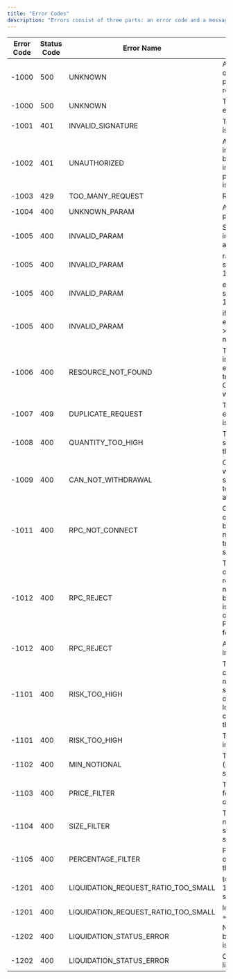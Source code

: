 ```yaml
---
title: "Error Codes"
description: "Errors consist of three parts: an error code and a message. Codes are universal, but messages can vary. Here is the error JSON payload:"
---
```


| Error Code | Status Code | Error Name                          | Description                                                                                                                                                              |
|------------|-------------|-------------------------------------|--------------------------------------------------------------------------------------------------------------------------------------------------------------------------|
| -1000      | 500         | UNKNOWN                             | An unknown error occurred while processing the request.                                                                                                                  |
| -1000      | 500         | UNKNOWN                             | The data does not exist                                                                                                                                                  |
| -1001      | 401         | INVALID_SIGNATURE                   | The api key or secret is in wrong format.                                                                                                                                |
| -1002      | 401         | UNAUTHORIZED                        | API key or secret is invalid, it may be because key have insufficient permission or the key is expired/revoked.                                                          |
| -1003      | 429         | TOO_MANY_REQUEST                    | Rate limit exceed.                                                                                                                                                       |
| -1004      | 400         | UNKNOWN_PARAM                       | An unknown parameter was sent.                                                                                                                                           |
| -1005      | 400         | INVALID_PARAM                       | Some parameters are in wrong format for api.                                                                                                                             |
| -1005      | 400         | INVALID_PARAM                       | ratio_qty_request should be in range 0-1.                                                                                                                                |
| -1005      | 400         | INVALID_PARAM                       | extra_liquidation_ratio should be in range 0-1.                                                                                                                          |
| -1005      | 400         | INVALID_PARAM                       | if you set extra_liquidation_ratio > 0, ratio_qty_request must be 1.                                                                                                     |
| -1006      | 400         | RESOURCE_NOT_FOUND                  | The data is not found in server. For example, when client try canceling a CANCELLED order, will raise this error.                                                        |
| -1007      | 409         | DUPLICATE_REQUEST                   | The data is already exists or your request is duplicated.                                                                                                                |
| -1008      | 400         | QUANTITY_TOO_HIGH                   | The quantity of settlement is too high than you can request.                                                                                                             |
| -1009      | 400         | CAN_NOT_WITHDRAWAL                  | Can not request withdrawal settlement, you need to deposit other arrears first.                                                                                          |
| -1011      | 400         | RPC_NOT_CONNECT                     | Can not place/cancel orders, it may be because internal network error. Please try again in a few seconds.                                                                |
| -1012      | 400         | RPC_REJECT                          | The place/cancel order request is rejected by internal module, it may because the account is in liquidation or other internal errors. Please try again in a few seconds. |
| -1012      | 400         | RPC_REJECT                          | Another liquidation is in process                                                                                                                                        |
| -1101      | 400         | RISK_TOO_HIGH                       | The risk exposure for client is too high, it may cause by sending too big order or the leverage is too low. please refer to client info to check the current exposure.   |
| -1101      | 400         | RISK_TOO_HIGH                       | The margin will be insufficient after.                                                                                                                                   |
| -1102      | 400         | MIN_NOTIONAL                        | The order value (price * size) is too small.                                                                                                                             |
| -1103      | 400         | PRICE_FILTER                        | The order price is not following the scope or range rules.                                                                                                               |
| -1104      | 400         | SIZE_FILTER                         | The order quantity is not following the step size rule for the symbol.                                                                                                   |
| -1105      | 400         | PERCENTAGE_FILTER                   | Price is X% too high or X% too low from the mid price.                                                                                                                   |
| -1201      | 400         | LIQUIDATION_REQUEST_RATIO_TOO_SMALL | total notional < 10000, least req ratio should = 1                                                                                                                       |
| -1201      | 400         | LIQUIDATION_REQUEST_RATIO_TOO_SMALL | least req ratio should = xxxx                                                                                                                                            |
| -1202      | 400         | LIQUIDATION_STATUS_ERROR            | No need to liquidation because user margin is enough.                                                                                                                    |
| -1202      | 400         | LIQUIDATION_STATUS_ERROR            | Can not find given liquidationId.                                                                                                                                        |

